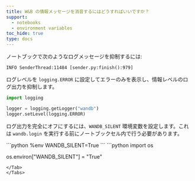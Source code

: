 ```yaml
---
title: W&B の情報メッセージを消音するにはどうすればいいですか？
support:
  - notebooks
  - environment variables
toc_hide: true
type: docs
---
```

ノートブックで次のようなログメッセージを抑制するには:

```
INFO SenderThread:11484 [sender.py:finish():979]
```

ログレベルを `logging.ERROR` に設定してエラーのみを表示し、情報レベルのログ出力を抑制します。

```python
import logging

logger = logging.getLogger("wandb")
logger.setLevel(logging.ERROR)
```

ログ出力を完全にオフにするには、`WANDB_SILENT` 環境変数を設定します。これは `wandb.login` を実行する前にノートブックセル内で行う必要があります。

<Tabs>
<Tab title="ノートブック">
```python
%env WANDB_SILENT=True
```
</Tab>
<Tab title="Python">
```python
import os

os.environ["WANDB_SILENT"] = "True"
```
</Tab>
</Tabs>